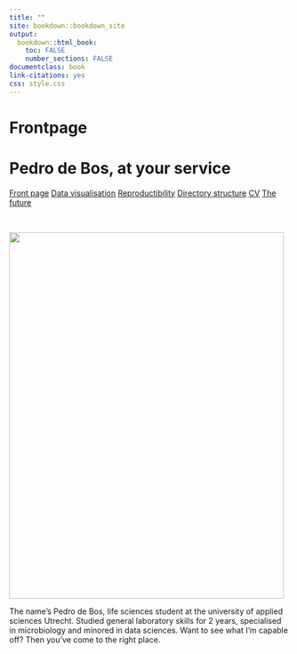```yaml
--- 
title: ""
site: bookdown::bookdown_site
output: 
  bookdown::html_book:
    toc: FALSE
    number_sections: FALSE
documentclass: book
link-citations: yes
css: style.css
---
```

# Frontpage
<body id="start">
<div class="header">
  <h1>Pedro de Bos, at your service</h1>
</div>   

<div class="topnav">
  <a href='index.html#frontpage'>Front page</a>
  <a href='data-visualisation.html#data-visualisation'>Data visualisation</a>
  <a href='reproductibility.html#Reproductibility'>Reproductibility</a>
  <a href='sorting-directories.html#sorting-directories'>Directory structure</a>
  <a href='cv.html#cv'>CV</a>
  <a href='plan-for-future.html#plan-for-future'>The future</a>
</div>
&nbsp;

<img src="./images/DonkereZonnePedro.png" class="center" style="width:494px;height:659px">

The name's Pedro de Bos, life sciences student at the university of applied sciences Utrecht. Studied general laboratory skills for 2 years, specialised in     microbiology and minored in data sciences. Want to see what I'm capable off? Then you've come to the right place.

</body>
